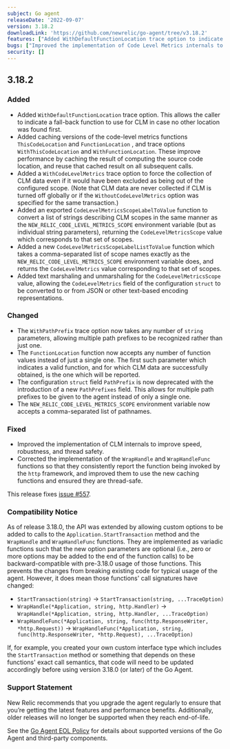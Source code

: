 ```yaml
---
subject: Go agent
releaseDate: '2022-09-07'
version: 3.18.2
downloadLink: 'https://github.com/newrelic/go-agent/tree/v3.18.2'
features: ["Added WithDefaultFunctionLocation trace option to indicate a fallback function to use for Code Level Metrics","Improved performance of Code Level Metrics","Added WithCodeLevelMetrics trace option to force collection of Code Level Metrics data","Added CodeLevelMetricsScopeLabelToValue function to convert a list of strings describing CLM scopes","Added text marshaling and unmarshaling for the CodeLevelMetricsScope value","The FunctionLocation function now accepts any number of function values instead of just a single one","The NEW_RELIC_CODE_LEVEL_METRICS_SCOPE environment variable now accepts a comma-separated list of pathnames"]
bugs: ["Improved the implementation of Code Level Metrics internals to improve speed, robustness, and thread safety","Corrected the implementation of the WrapHandle and WrapHandleFunc functions so that they consistently report the function being invoked by the http framework"]
security: []
---
```

## 3.18.2

### Added
* Added `WithDefaultFunctionLocation` trace option. This allows the caller to indicate a fall-back function to use for CLM in case no other location was found first.
* Added caching versions of the code-level metrics functions `ThisCodeLocation` and `FunctionLocation` , and trace options `WithThisCodeLocation`  and  `WithFunctionLocation`. These improve performance by caching the result of computing the source code location, and reuse that cached result on all subsequent calls.
* Added a `WithCodeLevelMetrics` trace option to force the collection of CLM data even if it would have been excluded as being out of the configured scope. (Note that CLM data are never collected if CLM is turned off globally or if the `WithoutCodeLevelMetrics` option was specified for the same transaction.)
* Added an exported `CodeLevelMetricsScopeLabelToValue` function to convert a list of strings describing CLM scopes in the same manner as the `NEW_RELIC_CODE_LEVEL_METRICS_SCOPE` environment variable (but as individual string parameters), returning the `CodeLevelMetricsScope` value which corresponds to that set of scopes.
* Added a new `CodeLevelMetricsScopeLabelListToValue` function which takes a comma-separated list of scope names exactly as the `NEW_RELIC_CODE_LEVEL_METRICS_SCOPE` environment variable does, and returns the `CodeLevelMetrics` value corresponding to that set of scopes.
* Added text marshaling and unmarshaling for the `CodeLevelMetricsScope` value, allowing the `CodeLevelMetrics` field of the configuration `struct` to be converted to or from JSON or other text-based encoding representations.

### Changed
* The `WithPathPrefix` trace option now takes any number of `string` parameters, allowing multiple path prefixes to be recognized rather than just one.
* The `FunctionLocation` function now accepts any number of function values instead of just a single one. The first such parameter which indicates a valid function, and for which CLM data are successfully obtained, is the one which will be reported.
* The configuration `struct` field `PathPrefix` is now deprecated with the introduction of a new `PathPrefixes` field. This allows for multiple path prefixes to be given to the agent instead of only a single one. 
* The `NEW_RELIC_CODE_LEVEL_METRICS_SCOPE` environment variable now accepts a comma-separated list of pathnames.

### Fixed
* Improved the implementation of CLM internals to improve speed, robustness, and thread safety.
* Corrected the implementation of the `WrapHandle` and `WrapHandleFunc` functions so that they consistently report the function being invoked by the `http` framework, and improved them to use the new caching functions and ensured they are thread-safe.

This release fixes [issue #557](https://github.com/newrelic/go-agent/issues/557).

### Compatibility Notice
As of release 3.18.0, the API was extended by allowing custom options to be added to calls to the `Application.StartTransaction` method and the `WrapHandle`  and `WrapHandleFunc` functions. They are implemented as variadic functions such that the new option parameters are optional (i.e., zero or more options may be added to the end of the function calls) to be backward-compatible with pre-3.18.0 usage of those functions. This prevents the changes from breaking existing code for typical usage of the agent. However, it does mean those functions' call signatures have changed:
 * `StartTransaction(string)` -> `StartTransaction(string, ...TraceOption)`
 *  `WrapHandle(*Application, string, http.Handler)` -> `WrapHandle(*Application, string, http.Handler, ...TraceOption)`
 *  `WrapHandleFunc(*Application, string, func(http.ResponseWriter, *http.Request))`    -> `WrapHandleFunc(*Application, string, func(http.ResponseWriter, *http.Request), ...TraceOption)`
   
If, for example, you created your own custom interface type which includes the `StartTransaction` method or something that depends on these functions' exact  call semantics, that code will need to be updated accordingly before using version 3.18.0 (or later) of the Go Agent.

### Support Statement
New Relic recommends that you upgrade the agent regularly to ensure that you’re getting the latest features and performance benefits. Additionally, older releases will no longer be supported when they reach end-of-life.

See the [Go Agent EOL Policy](https://docs.newrelic.com/docs/apm/agents/go-agent/get-started/go-agent-eol-policy/) for details about supported versions of the Go Agent and third-party components.

